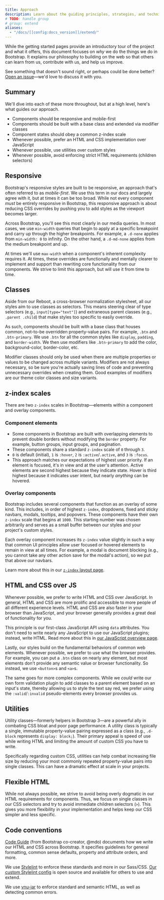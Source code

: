 ```yaml
---
title: Approach
description: Learn about the guiding principles, strategies, and techniques used to build and maintain Bootstrap so you can more easily customize and extend it yourself.
# TODO: handle group
# group: extend
aliases:
  - "/docs/[[config:docs_version]]/extend/"
---
```


While the getting started pages provide an introductory tour of the project and what it offers, this document focuses on _why_ we do the things we do in Bootstrap. It explains our philosophy to building on the web so that others can learn from us, contribute with us, and help us improve.

See something that doesn't sound right, or perhaps could be done better? [Open an issue]([[config:repo]]/issues/new/choose)—we'd love to discuss it with you.

## Summary

We'll dive into each of these more throughout, but at a high level, here's what guides our approach.

- Components should be responsive and mobile-first
- Components should be built with a base class and extended via modifier classes
- Component states should obey a common z-index scale
- Whenever possible, prefer an HTML and CSS implementation over JavaScript
- Whenever possible, use utilities over custom styles
- Whenever possible, avoid enforcing strict HTML requirements (children selectors)

## Responsive

Bootstrap's responsive styles are built to be responsive, an approach that's often referred to as _mobile-first_. We use this term in our docs and largely agree with it, but at times it can be too broad. While not every component _must_ be entirely responsive in Bootstrap, this responsive approach is about reducing CSS overrides by pushing you to add styles as the viewport becomes larger.

Across Bootstrap, you'll see this most clearly in our media queries. In most cases, we use `min-width` queries that begin to apply at a specific breakpoint and carry up through the higher breakpoints. For example, a `.d-none` applies from `min-width: 0` to infinity. On the other hand, a `.d-md-none` applies from the medium breakpoint and up.

At times we'll use `max-width` when a component's inherent complexity requires it. At times, these overrides are functionally and mentally clearer to implement and support than rewriting core functionality from our components. We strive to limit this approach, but will use it from time to time.

## Classes

Aside from our Reboot, a cross-browser normalization stylesheet, all our styles aim to use classes as selectors. This means steering clear of type selectors (e.g., `input[type="text"]`) and extraneous parent classes (e.g., `.parent .child`) that make styles too specific to easily override.

As such, components should be built with a base class that houses common, not-to-be overridden property-value pairs. For example, `.btn` and `.btn-primary`. We use `.btn` for all the common styles like `display`, `padding`, and `border-width`. We then use modifiers like `.btn-primary` to add the color, background-color, border-color, etc.

Modifier classes should only be used when there are multiple properties or values to be changed across multiple variants. Modifiers are not always necessary, so be sure you're actually saving lines of code and preventing unnecessary overrides when creating them. Good examples of modifiers are our theme color classes and size variants.

## z-index scales

There are two `z-index` scales in Bootstrap—elements within a component and overlay components.

### Component elements

- Some components in Bootstrap are built with overlapping elements to prevent double borders without modifying the `border` property. For example, button groups, input groups, and pagination.
- These components share a standard `z-index` scale of `0` through `3`.
- `0` is default (initial), `1` is `:hover`, `2` is `:active`/`.active`, and `3` is `:focus`.
- This approach matches our expectations of highest user priority. If an element is focused, it's in view and at the user's attention. Active elements are second highest because they indicate state. Hover is third highest because it indicates user intent, but nearly _anything_ can be hovered.

### Overlay components

Bootstrap includes several components that function as an overlay of some kind. This includes, in order of highest `z-index`, dropdowns, fixed and sticky navbars, modals, tooltips, and popovers. These components have their own `z-index` scale that begins at `1000`. This starting number was chosen arbitrarily and serves as a small buffer between our styles and your project's custom styles.

Each overlay component increases its `z-index` value slightly in such a way that common UI principles allow user focused or hovered elements to remain in view at all times. For example, a modal is document blocking (e.g., you cannot take any other action save for the modal's action), so we put that above our navbars.

Learn more about this in our [`z-index` layout page]([[docsref:/layout/z-index]]).

## HTML and CSS over JS

Whenever possible, we prefer to write HTML and CSS over JavaScript. In general, HTML and CSS are more prolific and accessible to more people of all different experience levels. HTML and CSS are also faster in your browser than JavaScript, and your browser generally provides a great deal of functionality for you.

This principle is our first-class JavaScript API using `data` attributes. You don't need to write nearly any JavaScript to use our JavaScript plugins; instead, write HTML. Read more about this in [our JavaScript overview page]([[docsref:/getting-started/javascript#data-attributes]]).

Lastly, our styles build on the fundamental behaviors of common web elements. Whenever possible, we prefer to use what the browser provides. For example, you can put a `.btn` class on nearly any element, but most elements don't provide any semantic value or browser functionality. So instead, we use `<button>`s and `<a>`s.

The same goes for more complex components. While we _could_ write our own form validation plugin to add classes to a parent element based on an input's state, thereby allowing us to style the text say red, we prefer using the `:valid`/`:invalid` pseudo-elements every browser provides us.

## Utilities

Utility classes—formerly helpers in Bootstrap 3—are a powerful ally in combating CSS bloat and poor page performance. A utility class is typically a single, immutable property-value pairing expressed as a class (e.g., `.d-block` represents `display: block;`). Their primary appeal is speed of use while writing HTML and limiting the amount of custom CSS you have to write.

Specifically regarding custom CSS, utilities can help combat increasing file size by reducing your most commonly repeated property-value pairs into single classes. This can have a dramatic effect at scale in your projects.

## Flexible HTML

While not always possible, we strive to avoid being overly dogmatic in our HTML requirements for components. Thus, we focus on single classes in our CSS selectors and try to avoid immediate children selectors (`>`). This gives you more flexibility in your implementation and helps keep our CSS simpler and less specific.

## Code conventions

[Code Guide](https://codeguide.co/) (from Bootstrap co-creator, @mdo) documents how we write our HTML and CSS across Bootstrap. It specifies guidelines for general formatting, common sense defaults, property and attribute orders, and more.

We use [Stylelint](https://stylelint.io/) to enforce these standards and more in our Sass/CSS. [Our custom Stylelint config](https://github.com/twbs/stylelint-config-twbs-bootstrap) is open source and available for others to use and extend.

We use [vnu-jar](https://www.npmjs.com/package/vnu-jar) to enforce standard and semantic HTML, as well as detecting common errors.
